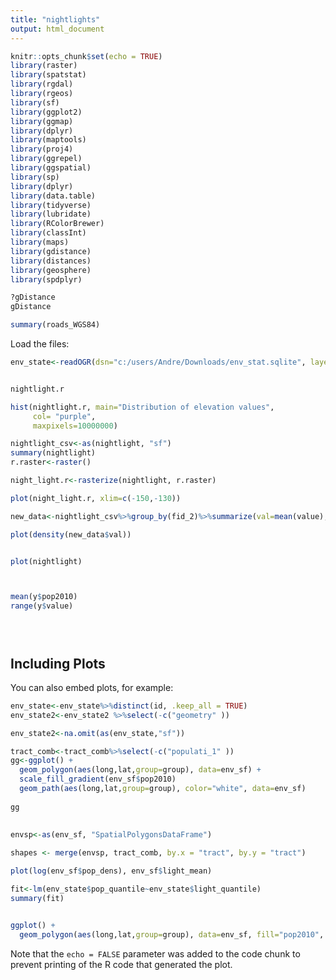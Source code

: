 ---
title: "nightlights"
output: html_document
---

```{r setup, include=FALSE}
knitr::opts_chunk$set(echo = TRUE)
library(raster)
library(spatstat)
library(rgdal)
library(rgeos)
library(sf)
library(ggplot2)
library(ggmap)
library(dplyr)
library(maptools)
library(proj4)
library(ggrepel)
library(ggspatial)
library(sp)
library(dplyr)
library(data.table)
library(tidyverse)
library(lubridate)
library(RColorBrewer)
library(classInt)
library(maps)
library(gdistance)
library(distances)
library(geosphere)
library(spdplyr)

?gDistance
gDistance

summary(roads_WGS84)
```


Load the files:
```{r cars}
env_state<-readOGR(dsn="c:/users/Andre/Downloads/env_stat.sqlite", layer="env_stat")


nightlight.r

hist(nightlight.r, main="Distribution of elevation values", 
     col= "purple", 
     maxpixels=10000000)

nightlight_csv<-as(nightlight, "sf")
summary(nightlight)
r.raster<-raster()

night_light.r<-rasterize(nightlight, r.raster)

plot(night_light.r, xlim=c(-150,-130))

new_data<-nightlight_csv%>%group_by(fid_2)%>%summarize(val=mean(value), pop=mean(pop2010))

plot(density(new_data$val))


plot(nightlight)



mean(y$pop2010)
range(y$value)





```

## Including Plots

You can also embed plots, for example:

```{r pressure, echo=FALSE}



env_state<-env_state%>%distinct(id, .keep_all = TRUE)
env_state2<-env_state2 %>%select(-c("geometry" ))

env_state2<-na.omit(as(env_state,"sf"))

tract_comb<-tract_comb%>%select(-c("populati_1" ))
gg<-ggplot() + 
  geom_polygon(aes(long,lat,group=group), data=env_sf) +
  scale_fill_gradient(env_sf$pop2010)
  geom_path(aes(long,lat,group=group), color="white", data=env_sf)
  
gg
  
  
envsp<-as(env_sf, "SpatialPolygonsDataFrame")

shapes <- merge(envsp, tract_comb, by.x = "tract", by.y = "tract")

plot(log(env_sf$pop_dens), env_sf$light_mean)

fit<-lm(env_state$pop_quantile~env_state$light_quantile)
summary(fit)


ggplot() + 
  geom_polygon(aes(long,lat,group=group), data=env_sf, fill="pop2010",  color="white") +scale_fill_gradient(low="gray99", high="firebrick1", name="Distribution")

```

Note that the `echo = FALSE` parameter was added to the code chunk to prevent printing of the R code that generated the plot.

